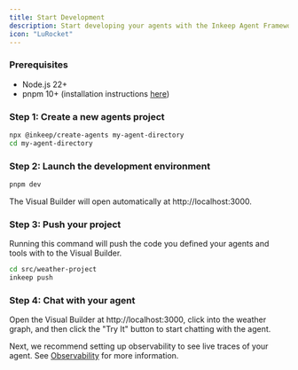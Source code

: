 ```yaml
---
title: Start Development
description: Start developing your agents with the Inkeep Agent Framework
icon: "LuRocket"    
---
```


### Prerequisites

- Node.js 22+
- pnpm 10+ (installation instructions [here](https://pnpm.io/installation))

### Step 1: Create a new agents project

```bash
npx @inkeep/create-agents my-agent-directory 
cd my-agent-directory
```

### Step 2: Launch the development environment

```bash
pnpm dev
```

The Visual Builder will open automatically at http://localhost:3000.

### Step 3: Push your project

Running this command will push the code you defined your agents and tools with to the Visual Builder.

```bash
cd src/weather-project
inkeep push
```

### Step 4: Chat with your agent

Open the Visual Builder at http://localhost:3000, click into the weather graph, and then click the "Try It" button to start chatting with the agent.

Next, we recommend setting up observability to see live traces of your agent. See [Observability](/quick-start/observability) for more information.
